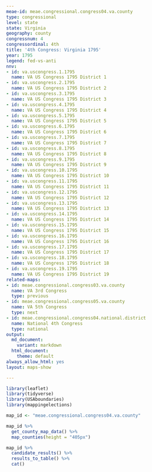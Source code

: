 ```yaml
---
meae-id: meae.congressional.congress04.va.county
type: congressional
level: state
state: Virginia
geography: county
congressnum: 4
congressordinal: 4th
title: '4th Congress: Virginia 1795'
year: 1795
legend: fed-vs-anti
nnv:
- id: va.uscongress.1.1795
  name: VA US Congress 1795 District 1
- id: va.uscongress.2.1795
  name: VA US Congress 1795 District 2
- id: va.uscongress.3.1795
  name: VA US Congress 1795 District 3
- id: va.uscongress.4.1795
  name: VA US Congress 1795 District 4
- id: va.uscongress.5.1795
  name: VA US Congress 1795 District 5
- id: va.uscongress.6.1795
  name: VA US Congress 1795 District 6
- id: va.uscongress.7.1795
  name: VA US Congress 1795 District 7
- id: va.uscongress.8.1795
  name: VA US Congress 1795 District 8
- id: va.uscongress.9.1795
  name: VA US Congress 1795 District 9
- id: va.uscongress.10.1795
  name: VA US Congress 1795 District 10
- id: va.uscongress.11.1795
  name: VA US Congress 1795 District 11
- id: va.uscongress.12.1795
  name: VA US Congress 1795 District 12
- id: va.uscongress.13.1795
  name: VA US Congress 1795 District 13
- id: va.uscongress.14.1795
  name: VA US Congress 1795 District 14
- id: va.uscongress.15.1795
  name: VA US Congress 1795 District 15
- id: va.uscongress.16.1795
  name: VA US Congress 1795 District 16
- id: va.uscongress.17.1795
  name: VA US Congress 1795 District 17
- id: va.uscongress.18.1795
  name: VA US Congress 1795 District 18
- id: va.uscongress.19.1795
  name: VA US Congress 1795 District 19
related-maps:
- id: meae.congressional.congress03.va.county
  name: VA 3rd Congress
  type: previous
- id: meae.congressional.congress05.va.county
  name: VA 5th Congress
  type: next
- id: meae.congressional.congress04.national.district
  name: National 4th Congress
  type: national
output:
  md_document:
    variant: markdown
  html_document:
    theme: default
always_allow_html: yes
layout: maps-show

---
```


```r
library(leaflet)
library(tidyverse)
library(USAboundaries)
library(mappingelections)

map_id <- "meae.congressional.congress04.va.county"
```

<div class="map">

```r
map_id %>%
  get_county_map_data() %>%
  map_counties(height = "405px")
```

</div>

<div class="results-table">

```r
map_id %>%
  candidate_results() %>%
  results_to_table() %>%
  cat()
```

</div>
